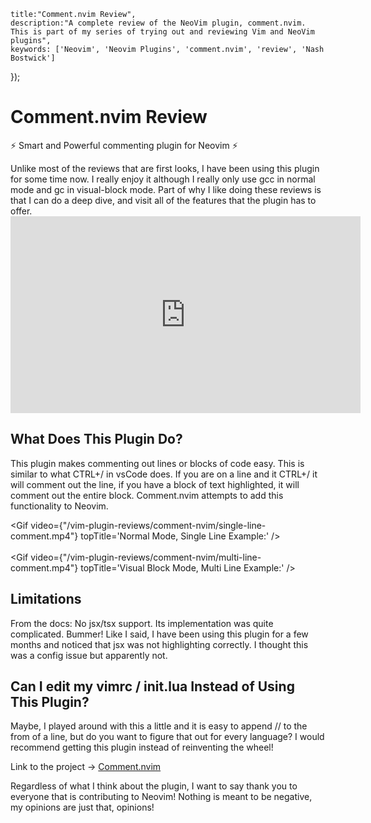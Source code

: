 
    title:"Comment.nvim Review",
    description:"A complete review of the NeoVim plugin, comment.nvim. This is part of my series of trying out and reviewing Vim and NeoVim plugins",
    keywords: ['Neovim', 'Neovim Plugins', 'comment.nvim', 'review', 'Nash Bostwick']
});


# Comment.nvim Review
⚡ Smart and Powerful commenting plugin for Neovim ⚡

Unlike most of the reviews that are first looks, I have been using this plugin for some time now. I really enjoy it although I really only use gcc in normal mode and gc in visual-block mode. Part of why I like doing these reviews is that I can do a deep dive, and visit all of the features that the plugin has to offer.
<BasicVideo>
    <iframe width="560" height="315" src="https://www.youtube.com/embed/3N2lB26FTPU?si=8k-ufvhqwOd1gcQo" title="YouTube video player" frameborder="0" allow="accelerometer; autoplay; clipboard-write; encrypted-media; gyroscope; picture-in-picture; web-share" referrerpolicy="strict-origin-when-cross-origin" allowfullscreen></iframe>
</BasicVideo>

## What Does This Plugin Do?
This plugin makes commenting out lines or blocks of code easy. This is similar to what CTRL+/ in vsCode does. If you are on a line and it CTRL+/ it will comment out the line, if you have a block of text highlighted, it will comment out the entire block. Comment.nvim attempts to add this functionality to Neovim.

<Gif 
    video={"/vim-plugin-reviews/comment-nvim/single-line-comment.mp4"}
    topTitle='Normal Mode, Single Line Example:'
/>
<br/>
<br/>
<Gif 
    video={"/vim-plugin-reviews/comment-nvim/multi-line-comment.mp4"}
    topTitle='Visual Block Mode, Multi Line Example:'
/>

## Limitations
From the docs: No jsx/tsx support. Its implementation was quite complicated. Bummer! Like I said, I have been using this plugin for a few months and noticed that jsx was not highlighting correctly. I thought this was a config issue but apparently not.

## Can I edit my vimrc / init.lua Instead of Using This Plugin?
Maybe, I played around with this a little and it is easy to append // to the from of a line, but do you want to figure that out for every language? I would recommend getting this plugin instead of reinventing the wheel!

Link to the project -> [Comment.nvim](https://github.com/numToStr/Comment.nvim "Comment.nvim")

Regardless of what I think about the plugin, I want to say thank you to everyone that is contributing to Neovim! Nothing is meant to be negative, my opinions are just that, opinions!
